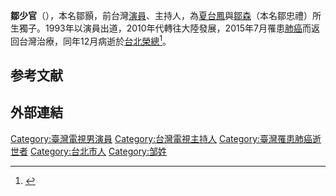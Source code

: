 {{refimprove|time=2016-01-08T01:44:24+00:00}}
{{藝人
|姓名 = 鄒少官
|類型 = 男演员
|圖片 = 
|圖片尺寸 = 
|圖片簡介 = 鄒少官
|原名 = 鄒顥
|外文名 = 
|外文 =  
|羅馬拼音 = 
|英文名 = Howard Tsou
|暱稱 = 
|其他藝名 = 
|國籍 = {{ROC}}
|民族 = 
|出生日期 = 1975年10月29日
|出生地點 = {{ROC-TW}}[[台北市|台北市]]
|逝世日期 = {{Death date and age|2015|12|23|1975|10|29}}
|逝世地點 = {{ROC}}[[台北市|台北市]][[北投區|北投區]][[臺北榮民總醫院|榮民總醫院]]
|職業 = [[演員|演員]]，[[主持人|主持人]]
|語言 = [[國語|國語]]、[[台灣閩南語|台灣閩南語]]、[[英語|英語]]、[[粵語|粵語]]
|三圍 = 
|教育程度 = 內華達州立大學心理學系
|宗教信仰 =
|配偶 =無(終生未婚)
|父母 = [[夏台鳳|夏台鳳]](母)，[[鄒森|鄒森]](父)
|兒女 = 無
|音樂類型 = 
|演奏樂器 = 
|出身地 = 
|出道作 = [[中國民間故事|中國民間故事]](1993年電視劇)
|出道日期 = {{Start date and age|1993}}
|代表作 = 
|活躍年代 = 1993-2015
|唱片公司 = 
|經紀公司 = 
|網站 = 
|相關團體 = 
|獎項 = 
|IMDb = 4041855
|現任成員 = 
|過往成員 = 
|音樂專輯 = 
|電影 = 
|電視節目 = 
|舞台劇 = 
|書籍 = 
}}
'''鄒少官'''（{{bd|1975年|10月29日|2015年|12月23日}}），本名鄒顥，前台灣[[演員|演員]]、主持人，為[[夏台鳳|夏台鳳]]與[[鄒森|鄒森]]（本名鄒忠禮）所生獨子。1993年以演員出道，2010年代轉往大陸發展，2015年7月罹患[[肺癌|肺癌]]而返回台灣治療，同年12月病逝於[[台北榮總|台北榮總]]<ref name=appletw20151225>{{cite news|author1=趙大智、葉婉如|title=獨子鄒少官肺癌40歲驟逝北榮 夏台鳳最痛平安夜|url=http://ent.appledaily.com.tw/enews/article/entertainment/20151225/36973638/|accessdate=2016-01-02|agency=[[台灣蘋果日報|台灣蘋果日報]]|date=2015-12-25|archive-date=2015-12-28|archive-url=https://web.archive.org/web/20151228104329/http://ent.appledaily.com.tw/enews/article/entertainment/20151225/36973638/|dead-url=no}}</ref>。

==参考文献==
{{reflist}}
== 外部連結 ==
{{weibo|2=鄒顥Howard少官}}
{{小作品}}
[[Category:臺灣電視男演員|Category:臺灣電視男演員]]
[[Category:台灣電視主持人|Category:台灣電視主持人]]
[[Category:臺灣罹患肺癌逝世者|Category:臺灣罹患肺癌逝世者]]
[[Category:台北市人|Category:台北市人]]
[[Category:邹姓|Category:邹姓]]